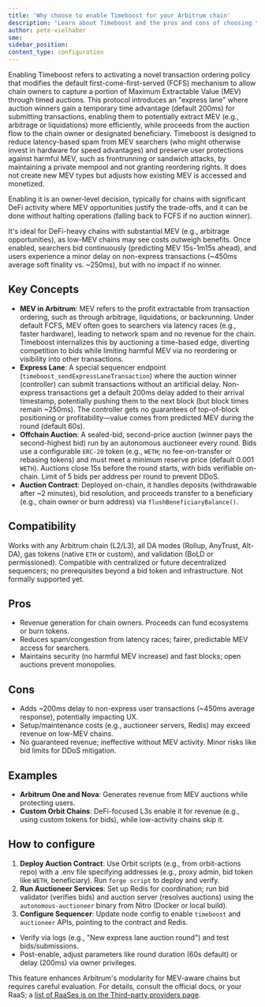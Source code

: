 ```yaml
---
title: 'Why choose to enable Timeboost for your Arbitrum chain'
description: 'Learn about Timeboost and the pros and cons of choosing to enable it.'
author: pete-vielhaber
sme:
sidebar_position:
content_type: configuration
---
```


Enabling Timeboost refers to activating a novel transaction ordering policy that modifies the default first-come-first-served (FCFS) mechanism to allow chain owners to capture a portion of Maximum Extractable Value (MEV) through timed auctions. This protocol introduces an "express lane" where auction winners gain a temporary time advantage (default 200ms) for submitting transactions, enabling them to potentially extract MEV (e.g., arbitrage or liquidations) more efficiently, while proceeds from the auction flow to the chain owner or designated beneficiary. Timeboost is designed to reduce latency-based spam from MEV searchers (who might otherwise invest in hardware for speed advantages) and preserve user protections against harmful MEV, such as frontrunning or sandwich attacks, by maintaining a private mempool and not granting reordering rights. It does not create new MEV types but adjusts how existing MEV is accessed and monetized.

Enabling it is an owner-level decision, typically for chains with significant DeFi activity where MEV opportunities justify the trade-offs, and it can be done without halting operations (falling back to FCFS if no auction winner).

It's ideal for DeFi-heavy chains with substantial MEV (e.g., arbitrage opportunities), as low-MEV chains may see costs outweigh benefits. Once enabled, searchers bid continuously (predicting MEV 15s-1m15s ahead), and users experience a minor delay on non-express transactions (~450ms average soft finality vs. ~250ms), but with no impact if no winner.

## Key Concepts

- **MEV in Arbitrum**: MEV refers to the profit extractable from transaction ordering, such as through arbitrage, liquidations, or backrunning. Under default FCFS, MEV often goes to searchers via latency races (e.g., faster hardware), leading to network spam and no revenue for the chain. Timeboost internalizes this by auctioning a time-based edge, diverting competition to bids while limiting harmful MEV via no reordering or visibility into other transactions.
- **Express Lane**: A special sequencer endpoint (`timeboost_sendExpressLaneTransaction`) where the auction winner (controller) can submit transactions without an artificial delay. Non-express transactions get a default 200ms delay added to their arrival timestamp, potentially pushing them to the next block (but block times remain ~250ms). The controller gets no guarantees of top-of-block positioning or profitability—value comes from predicted MEV during the round (default 60s).
- **Offchain Auction**: A sealed-bid, second-price auction (winner pays the second-highest bid) run by an autonomous auctioneer every round. Bids use a configurable `ERC-20` token (e.g., `WETH`; no fee-on-transfer or rebasing tokens) and must meet a minimum reserve price (default 0.001 `WETH`). Auctions close 15s before the round starts, with bids verifiable on-chain. Limit of 5 bids per address per round to prevent DDoS.
- **Auction Contract**: Deployed on-chain, it handles deposits (withdrawable after ~2 minutes), bid resolution, and proceeds transfer to a beneficiary (e.g., chain owner or burn address) via `flushBeneficiaryBalance()`.

## Compatibility

Works with any Arbitrum chain (L2/L3), all DA modes (Rollup, AnyTrust, Alt-DA), gas tokens (native `ETH` or custom), and validation (BoLD or permissioned). Compatible with centralized or future decentralized sequencers; no prerequisites beyond a bid token and infrastructure. Not formally supported yet.

## Pros

- Revenue generation for chain owners. Proceeds can fund ecosystems or burn tokens.
- Reduces spam/congestion from latency races; fairer, predictable MEV access for searchers.
- Maintains security (no harmful MEV increase) and fast blocks; open auctions prevent monopolies.

## Cons

- Adds ~200ms delay to non-express user transactions (~450ms average response), potentially impacting UX.
- Setup/maintenance costs (e.g., auctioneer servers, Redis) may exceed revenue on low-MEV chains.
- No guaranteed revenue; ineffective without MEV activity. Minor risks like bid limits for DDoS mitigation.

## Examples

- **Arbitrum One and Nova**: Generates revenue from MEV auctions while protecting users.
- **Custom Orbit Chains**: DeFi-focused L3s enable it for revenue (e.g., using custom tokens for bids), while low-activity chains skip it.

## How to configure

1. **Deploy Auction Contract**: Use Orbit scripts (e.g., from orbit-actions repo) with a .env file specifying addresses (e.g., proxy admin, bid token like `WETH`, beneficiary). Run `forge script` to deploy and verify.
2. **Run Auctioneer Services**: Set up Redis for coordination; run bid validator (verifies bids) and auction server (resolves auctions) using the `autonomous-auctioneer` binary from Nitro (Docker or local build).
3. **Configure Sequencer**: Update node config to enable `timeboost` and `auctioneer` APIs, pointing to the contract and Redis.

- Verify via logs (e.g., "New express lane auction round") and test bids/submissions.
- Post-enable, adjust parameters like round duration (60s default) or delay (200ms) via owner privileges.

This feature enhances Arbitrum's modularity for MEV-aware chains but requires careful evaluation. For details, consult the official docs, or your RaaS; a [list of RaaSes is on the Third-party providers page](/launch-arbitrum-chain/third-party-integrations/third-party-providers.mdx#rollup-as-a-service-raas-providers).
